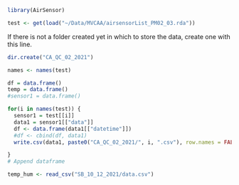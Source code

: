 
```{r}
library(AirSensor)
```

```{r}
test <- get(load("~/Data/MVCAA/airsensorList_PM02_03.rda"))
```

If there is not a folder created yet in which to store the data, create one with this line.
```{r}
dir.create("CA_QC_02_2021")
```


```{r}
names <- names(test)

df = data.frame()
temp = data.frame()
#sensor1 = data.frame()

for(i in names(test)) {
  sensor1 = test[[i]]
  data1 = sensor1[["data"]]
  df <- data.frame(data1[["datetime"]])
  #df <- cbind(df, data1)
  write.csv(data1, paste0("CA_QC_02_2021/", i, ".csv"), row.names = FALSE)

}
# Append dataframe 
```

```{r}
temp_hum <- read_csv("SB_10_12_2021/data.csv")
```